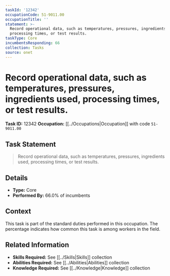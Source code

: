 ```yaml
---
taskId: '12342'
occupationCode: 51-9011.00
occupationTitle: ''
statement: >-
  Record operational data, such as temperatures, pressures, ingredients used,
  processing times, or test results.
taskType: Core
incumbentsResponding: 66
collection: Tasks
source: onet
---
```

# Record operational data, such as temperatures, pressures, ingredients used, processing times, or test results.

**Task ID:** 12342
**Occupation:** [[../Occupations|Occupation]] with code `51-9011.00`

## Task Statement

> Record operational data, such as temperatures, pressures, ingredients used, processing times, or test results.

## Details

- **Type:** Core
- **Performed By:** 66.0% of incumbents

## Context

This task is part of the standard duties performed in this occupation. The percentage indicates how common this task is among workers in the field.

## Related Information

- **Skills Required:** See [[../Skills|Skills]] collection
- **Abilities Required:** See [[../Abilities|Abilities]] collection
- **Knowledge Required:** See [[../Knowledge|Knowledge]] collection
